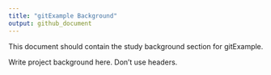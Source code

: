 ```yaml
---
title: "gitExample Background"
output: github_document
---
```


<!-- background.md is generated from the RMARKDOWN file, background.Rmd. 
Please edit that file. -->

This document should contain the study background section for gitExample.

Write project background here. Don't use headers.
